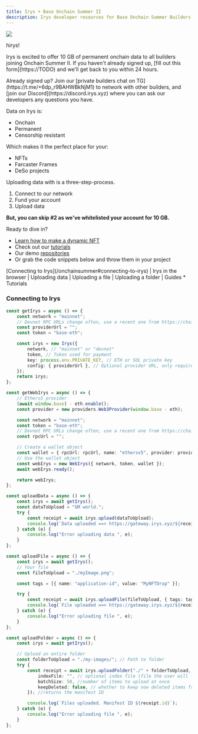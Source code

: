 ```yaml
---
title: Irys + Base Onchain Summer II
description: Irys developer resources for Base Onchain Summer Builders
---
```



<div className="flex justify-center">
	<img src="/img/onchainsummer/onchain-cover.jpg" />
</div>

<p className="text-5xl">hirys!</p>

<p className="text-xl mt-4">
	Irys is excited to offer 10 GB of permanent onchain data to all builders joining Onchain Summer II. If you haven't
	already signed up, [fill out this form](https://TODO) and we'll get back to you within 24 hours.
</p>

<p className="text-xl mt-4">
	Already signed up? Join our [private builders chat on TG](https://t.me/+6dp_r9BAHWBkNjM1) to network with other
	builders, and [join our Discord](https://discord.irys.xyz) where you can ask our developers any questions you have.
</p>

<p className="mt-4"></p>

Data on Irys is:

- Onchain
- Permanent
- Censorship resistant

Which makes it the perfect place for your:

- NFTs
- Farcaster Frames
- DeSo projects

Uploading data with is a three-step-process.

1. Connect to our network
2. Fund your account
3. Upload data

**But, you can skip #2 as we've whitelisted your account for 10 GB.**

Ready to dive in?

- [Learn how to make a dynamic NFT](https://docs.base.org/tutorials/dynamic-nfts/)
- Check out our [tutorials](/hands-on/tutorials)
- Our demo [repositories](/hands-on/repositories)
- Or grab the code snippets below and throw them in your project

<div className="flex justify-center text-center mt-5 font-bold">
	[Connecting to Irys](/onchainsummer#connecting-to-irys) | Irys in the browser | Uploading data | Uploading a file |
	Uploading a folder | Guides * Tutorials
</div>

### Connecting to Irys

```ts
const getIrys = async () => {
	const network = "mainnet";
	// Devnet RPC URLs change often, use a recent one from https://chainlist.org/
	const providerUrl = "";
	const token = "base-eth";

	const irys = new Irys({
		network, // "mainnet" or "devnet"
		token, // Token used for payment
		key: process.env.PRIVATE_KEY, // ETH or SOL private key
		config: { providerUrl }, // Optional provider URL, only required when using Devnet
	});
	return irys;
};
```

```ts
const getWebIrys = async () => {
	// Ethers5 provider
	(await window.base) - eth.enable();
	const provider = new providers.Web3Provider(window.base - eth);

	const network = "mainnet";
	const token = "base-eth";
	// Devnet RPC URLs change often, use a recent one from https://chainlist.org
	const rpcUrl = "";

	// Create a wallet object
	const wallet = { rpcUrl: rpcUrl, name: "ethersv5", provider: provider };
	// Use the wallet object
	const webIrys = new WebIrys({ network, token, wallet });
	await webIrys.ready();

	return webIrys;
};
```

```ts
const uploadData = async () => {
	const irys = await getIrys();
	const dataToUpload = "GM world.";
	try {
		const receipt = await irys.upload(dataToUpload);
		console.log(`Data uploaded ==> https://gateway.irys.xyz/${receipt.id}`);
	} catch (e) {
		console.log("Error uploading data ", e);
	}
};
```

```ts
const uploadFile = async () => {
	const irys = await getIrys();
	// Your file
	const fileToUpload = "./myImage.png";

	const tags = [{ name: "application-id", value: "MyNFTDrop" }];

	try {
		const receipt = await irys.uploadFile(fileToUpload, { tags: tags });
		console.log(`File uploaded ==> https://gateway.irys.xyz/${receipt.id}`);
	} catch (e) {
		console.log("Error uploading file ", e);
	}
};
```

```ts
const uploadFolder = async () => {
	const irys = await getIrys();

	// Upload an entire folder
	const folderToUpload = "./my-images/"; // Path to folder
	try {
		const receipt = await irys.uploadFolder("./" + folderToUpload, {
			indexFile: "", // optional index file (file the user will load when accessing the manifest)
			batchSize: 50, //number of items to upload at once
			keepDeleted: false, // whether to keep now deleted items from previous uploads
		}); //returns the manifest ID

		console.log(`Files uploaded. Manifest ID ${receipt.id}`);
	} catch (e) {
		console.log("Error uploading file ", e);
	}
};
```
